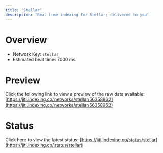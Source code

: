 ```yaml
---
title: 'Stellar'
description: 'Real time indexing for Stellar; delivered to you'
---
```


# Overview
- Network Key: `stellar`
- Estimated beat time: 7000 ms

# Preview
Click the following link to view a preview of the raw data available: [https://jiti.indexing.co/networks/stellar/56358962](https://jiti.indexing.co/networks/stellar/56358962)

# Status
Click here to view the latest status: [https://jiti.indexing.co/status/stellar](https://jiti.indexing.co/status/stellar)
